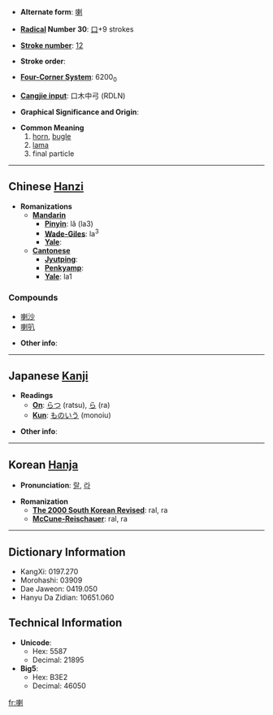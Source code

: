 * '''Alternate form''': [[喇]]

* '''[[Wiktionary:Chinese radical index| Radical]] Number 30''': [[Wiktionary:Chinese radical index 口|口]]+9 strokes

* '''[[Wiktionary:Chinese total strokes index|Stroke number]]''': [[Wiktionary:Chinese total strokes index 12|12]]

* '''Stroke order''': 

* '''[[Wiktionary:Chinese four corner index|Four-Corner System]]''': 6200<sub>0</sub>

* '''[[Wiktionary:Chinese Cangjie index|Cangjie input]]''': 口木中弓 (RDLN)

* '''Graphical Significance and Origin''': 

* '''Common Meaning'''
*#[[horn]], [[bugle]]
*# [[lama]]
*# final particle

----

== Chinese [[Hanzi]] ==

* '''Romanizations'''
** '''[[Mandarin]]'''
*** '''[[Pinyin]]''': lǎ (la3)
*** '''[[Wade-Giles]]''': la<sup>3</sup>
*** '''[[Yale]]''': 
** '''[[Cantonese]]'''
*** '''[[Jyutping]]''':
*** '''[[Penkyamp]]''': 
*** '''[[Yale]]''': la1

===Compounds===
*[[喇沙]]<!-- lǎshā: La Salle, laksa -->
*[[喇叭]]

* '''Other info''': 

----

== Japanese [[Kanji]] ==

* '''Readings'''
** '''[[On]]''': [[らつ]] (ratsu), [[ら]] (ra)
** '''[[Kun]]''': [[ものいう]] (monoiu)

* '''Other info''':  

----

== Korean [[Hanja]] ==

* '''Pronunciation''': [[랄]], [[라]]

* '''Romanization'''
** '''[[The 2000 South Korean Revised Romanization|The 2000 South Korean Revised]]''': ral, ra
** '''[[McCune-Reischauer]]''': ral, ra

----

== Dictionary Information ==

* KangXi: 0197.270
* Morohashi: 03909
* Dae Jaweon: 0419.050
* Hanyu Da Zidian: 10651.060

== Technical Information ==

* '''Unicode''':
** Hex: 5587
** Decimal: 21895
* '''Big5''':
** Hex: B3E2
** Decimal: 46050

[[fr:喇]]